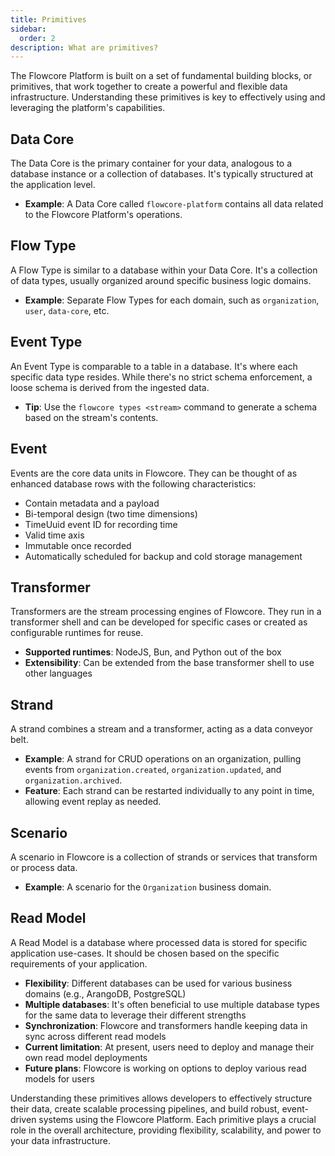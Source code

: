 ```yaml
---
title: Primitives
sidebar:
  order: 2
description: What are primitives?
---
```


The Flowcore Platform is built on a set of fundamental building blocks, or primitives, that work together to create a powerful and flexible data infrastructure. Understanding these primitives is key to effectively using and leveraging the platform's capabilities.

## Data Core

The Data Core is the primary container for your data, analogous to a database instance or a collection of databases. It's typically structured at the application level.

- **Example**: A Data Core called `flowcore-platform` contains all data related to the Flowcore Platform's operations.

## Flow Type

A Flow Type is similar to a database within your Data Core. It's a collection of data types, usually organized around specific business logic domains.

- **Example**: Separate Flow Types for each domain, such as `organization`, `user`, `data-core`, etc.

## Event Type

An Event Type is comparable to a table in a database. It's where each specific data type resides. While there's no strict schema enforcement, a loose schema is derived from the ingested data.

- **Tip**: Use the `flowcore types <stream>` command to generate a schema based on the stream's contents.

## Event

Events are the core data units in Flowcore. They can be thought of as enhanced database rows with the following characteristics:

- Contain metadata and a payload
- Bi-temporal design (two time dimensions)
- TimeUuid event ID for recording time
- Valid time axis
- Immutable once recorded
- Automatically scheduled for backup and cold storage management

## Transformer

Transformers are the stream processing engines of Flowcore. They run in a transformer shell and can be developed for specific cases or created as configurable runtimes for reuse.

- **Supported runtimes**: NodeJS, Bun, and Python out of the box
- **Extensibility**: Can be extended from the base transformer shell to use other languages

## Strand

A strand combines a stream and a transformer, acting as a data conveyor belt.

- **Example**: A strand for CRUD operations on an organization, pulling events from `organization.created`, `organization.updated`, and `organization.archived`.
- **Feature**: Each strand can be restarted individually to any point in time, allowing event replay as needed.

## Scenario

A scenario in Flowcore is a collection of strands or services that transform or process data.

- **Example**: A scenario for the `Organization` business domain.

## Read Model

A Read Model is a database where processed data is stored for specific application use-cases. It should be chosen based on the specific requirements of your application.

- **Flexibility**: Different databases can be used for various business domains (e.g., ArangoDB, PostgreSQL)
- **Multiple databases**: It's often beneficial to use multiple database types for the same data to leverage their different strengths
- **Synchronization**: Flowcore and transformers handle keeping data in sync across different read models
- **Current limitation**: At present, users need to deploy and manage their own read model deployments
- **Future plans**: Flowcore is working on options to deploy various read models for users

Understanding these primitives allows developers to effectively structure their data, create scalable processing pipelines, and build robust, event-driven systems using the Flowcore Platform. Each primitive plays a crucial role in the overall architecture, providing flexibility, scalability, and power to your data infrastructure.
